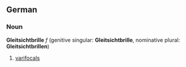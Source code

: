 ==German==
===Noun===
'''Gleitsichtbrille''' ''f'' (genitive singular: '''Gleitsichtbrille''', nominative plural: '''Gleitsichtbrillen''')
# [[varifocals]]